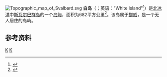 {{noteTA
|1=zh-cn:斯瓦尔巴;zh-tw:斯瓦巴;
}}
[[File:Topographic_map_of_Svalbard.svg|right]]
'''白岛'''（{{lang-no|Kvitøya}}；英语："White Island"<ref>{{cite web | title=In pics: National Geographic launches Nature Photographer of the Year contest | work=The Sunday Post | date=November 8, 2017 | url=https://www.sundaypost.com/fp/pics-nature-geographic-launches-national-photographer-year-contest/ | access-date=}}</ref>）是[[北冰洋|北冰洋]]中[[斯瓦尔巴群岛|斯瓦尔巴群岛]]的一个[[岛屿|岛屿]]，面积为682平方公里<ref>{{cite book | author=Erik B. Jørgensen | title=Oplevelser i ukendt land | publisher=Gyldendal | year=2009 | isbn= | url=https://books.google.com/books?id=7OENUCempGMC&pg=PA173 | language= | access-date= | page=173 | archive-date=2021-11-27 | archive-url=https://web.archive.org/web/20211127105149/https://books.google.com/books?id=7OENUCempGMC&pg=PA173 | dead-url=no }}</ref>。该岛属于[[挪威|挪威]]，是一个无人居住的岛屿。
==参考资料==
{{reflist}}
[[Category:挪威无人岛|K]]
[[Category:冷岸群島|K]]
{{Norway-stub}}